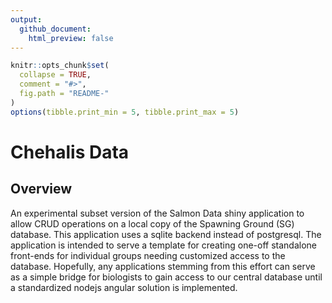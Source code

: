 ```yaml
---
output:
  github_document:
    html_preview: false
---
```


```r
knitr::opts_chunk$set(
  collapse = TRUE,
  comment = "#>",
  fig.path = "README-"
)
options(tibble.print_min = 5, tibble.print_max = 5)
```

# Chehalis Data

## Overview

An experimental subset version of the Salmon Data shiny application to allow CRUD operations on a local copy of the Spawning Ground (SG) database. 
This application uses a sqlite backend instead of postgresql. The application is intended to serve a template for creating one-off standalone front-ends for individual groups needing customized access to the database. Hopefully, any applications stemming from this effort can serve as a simple bridge for biologists to gain access to our central database until a standardized nodejs angular solution is implemented. 


